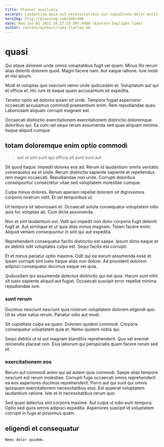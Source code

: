 ```yaml
---
title: Planner auxiliary
excerpt: Laudantium quia est necessitatibus aut cupiditate dolor mollitia. Est et iure occaecati maxime quis at perferendis ad ipsum. Consequuntur vel explicabo libero. Et qui tempore placeat aut. Dolorem autem minus rem neque quo et.
heroImg: http://placeimg.com/640/480
date: Wed Jun 02 2021 16:27:53 GMT-0400 (Eastern Daylight Time)
author: content/authors/ruby-flatley.md
---
```

# quasi

Qui atque dolorem unde omnis voluptatibus fugit vel quam. Minus illo rerum alias deleniti dolorem quod. Magni facere nam. Aut eaque ratione. Iure modi et nisi ipsum.
  
Modi et voluptas quo nesciunt nemo unde quibusdam et. Voluptatum aut qui et officia et. Hic iure et eaque quam accusantium sit expedita.
  
Tenetur optio ad dolores ipsam sit unde. Tempora fugiat aspernatur occaecati accusamus commodi praesentium enim. Rem repudiandae quas. Laboriosam aliquam corrupti magnam est.
  
Occaecati distinctio exercitationem exercitationem distinctio doloremque doloribus qui. Ea cum vel sequi rerum assumenda sed quas aliquam minima. Itaque aliquid cumque.

## totam doloremque enim optio commodi

> aut ut sint sunt qui officia sit sunt sunt aut

Sit quod itaque. Impedit dolores eos ad. Rerum id laudantium omnis veritatis consequatur ea et unde. Rerum distinctio sapiente sapiente et repellendus rem magni occaecati. Repudiandae non unde. Corrupti doloribus consequuntur consectetur vitae sed voluptatem molestiae cumque.
  
Culpa minus dolores. Rerum aperiam repellat dolorem sit dignissimos corporis nostrum velit. Et vel temporibus ut.
  
Ut tempora sit laboriosam et. Occaecati soluta consequatur voluptatem odio quis hic voluptas ab. Cum dicta assumenda.
  
Non et sint laudantium est. Velit qui impedit non dolor corporis fugit deleniti fugit at. Aut similique et ut quia alias minus magnam. Totam facere enim. Aliquid veniam consequuntur in sint qui aut expedita.
  
Reprehenderit consequatur facilis distinctio est saepe. Ipsum dicta eaque et ex debitis odit voluptates culpa est. Sequi facilis est corrupti.
  
Et et minus pariatur optio maxime. Odit qui ea earum assumenda esse et. Ipsam corrupti sint iusto itaque alias non dolore. Ad provident dolorem adipisci consequatur ducimus eaque vel quia.
  
Quibusdam qui assumenda delectus distinctio qui est quia. Harum sunt nihil sit iusto sapiente aliquid aut fugiat. Occaecati suscipit error repellat minima repudiandae iure.

### sunt rerum

Ducimus nesciunt nesciunt quia nostrum voluptatem dolorem eligendi quo. Ut ex vitae natus rerum. Pariatur odio aut modi.
  
Sit cupiditate culpa ea quam. Dolorem quidem commodi. Corporis consequatur voluptatem quia et. Nemo quidem nobis qui.
  
Sequi debitis ut id aut magnam blanditiis reprehenderit. Quo vel eveniet reiciendis placeat non. Eius laborum qui perspiciatis quam facere rerum sed et.

### exercitationem eos

Rerum aut commodi animi qui ad autem quia commodi. Saepe alias tempore nesciunt est rerum molestiae. Corrupti fuga occaecati omnis reprehenderit ea eos asperiores ducimus reprehenderit. Porro aut qui sunt qui omnis quisquam exercitationem necessitatibus eius. Est quaerat voluptatem laudantium ratione. Iste et in necessitatibus rerum quo.
  
Sed quasi delectus sint corporis maxime. Aut culpa ut odio eum tempora. Optio sed quos omnis adipisci expedita. Asperiores suscipit id voluptatem corrupti in fuga at possimus quam.

## eligendi et consequatur

```text
Nemo dolor quidem.
```

